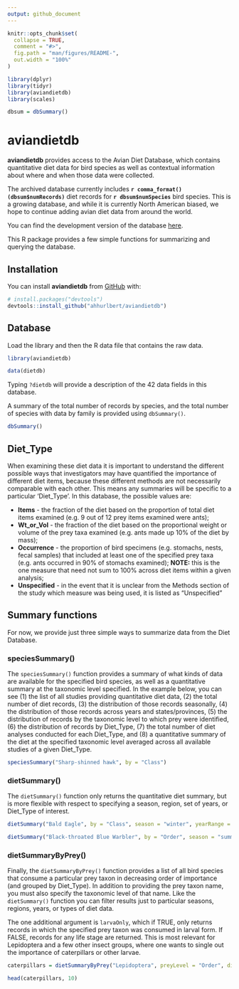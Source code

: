 ```yaml
---
output: github_document
---
```


<!-- README.md is generated from README.Rmd. Please edit that file -->

```r
knitr::opts_chunk$set(
  collapse = TRUE,
  comment = "#>",
  fig.path = "man/figures/README-",
  out.width = "100%"
)

library(dplyr)
library(tidyr)
library(aviandietdb)
library(scales)

dbsum = dbSummary()
```
# aviandietdb

<!-- badges: start -->
<!-- badges: end -->

**aviandietdb** provides access to the Avian Diet Database, which contains quantitative diet data for bird species as well as contextual information about where and when those data were collected.

The archived database currently includes **`r comma_format()(dbsum$numRecords)`** diet records for **`r dbsum$numSpecies`** bird species. This is a growing database, and while it is currently North American biased, we hope to continue adding avian diet data from around the world.

You can find the development version of the database [here](https://github.com/hurlbertlab/dietdatabase).

This R package provides a few simple functions for summarizing and querying the database.

## Installation

You can install **aviandietdb** from [GitHub](https://github.com/) with:

``` r
# install.packages("devtools")
devtools::install_github("ahhurlbert/aviandietdb")
```
## Database

Load the library and then the R data file that contains the raw data.

```r
library(aviandietdb)

data(dietdb)
```

Typing `?dietdb` will provide a description of the 42 data fields in this database.

A summary of the total number of records by species, and the total number of species with data by family is provided using `dbSummary()`.

```r
dbSummary()
```

## Diet_Type

When examining these diet data it is important to understand the different possible ways that investigators may have quantified the importance of different diet items, because these different methods are not necessarily comparable with each other. This means any summaries will be specific to a particular 'Diet_Type'. In this database, the possible values are:

* **Items** - the fraction of the diet based on the proportion of total diet items examined (e.g. 9 out of 12 prey items examined were ants);  
* **Wt_or_Vol** - the fraction of the diet based on the proportional weight or volume of the prey taxa examined (e.g. ants made up 10% of the diet by mass);  
* **Occurrence** - the proportion of bird specimens (e.g. stomachs, nests, fecal samples) that included at least one of the specified prey taxa (e.g. ants occurred in 90% of stomachs examined);  **NOTE:** this is the one measure that need not sum to 100% across diet items within a given analysis;   
* **Unspecified** - in the event that it is unclear from the Methods section of the study which measure was being used, it is listed as "Unspecified" 

## Summary functions

For now, we provide just three simple ways to summarize data from the Diet Database.

### speciesSummary()
The `speciesSummary()` function provides a summary of what kinds of data are available for the specified bird species, as well as a quantitative summary at the taxonomic level specified. In the example below, you can see (1) the list of all studies providing quantitative diet data, (2) the total number of diet records, (3) the distribution of those records seasonally, (4) the distribution of those records across years and states/provinces, (5) the distribution of records by the taxonomic level to which prey were identified, (6) the distribution of records by Diet_Type, (7) the total number of diet analyses conducted for each Diet_Type, and (8) a quantitative summary of the diet at the specified taxonomic level averaged across all available studies of a given Diet_Type.

```r
speciesSummary("Sharp-shinned hawk", by = "Class")
```

### dietSummary()
The `dietSummary()` function only returns the quantitative diet summary, but is more flexible with respect to specifying a season, region, set of years, or Diet_Type of interest. 

```r
dietSummary("Bald Eagle", by = "Class", season = "winter", yearRange = c(1985, 2000), dietType = "Wt_or_Vol")

dietSummary("Black-throated Blue Warbler", by = "Order", season = "summer", dietType = "Items")
```


### dietSummaryByPrey()
Finally, the `dietSummaryByPrey()` function provides a list of all bird species that consume a particular prey taxon in decreasing order of importance (and grouped by Diet_Type). In addition to providing the prey taxon name, you must also specify the taxonomic level of that name. Like the `dietSummary()` function you can filter results just to particular seasons, regions, years, or types of diet data.

The one additional argument is `larvaOnly`, which if TRUE, only returns records in which the specified prey taxon was consumed in larval form. If FALSE, records for any life stage are returned. This is most relevant for Lepidoptera and a few other insect groups, where one wants to single out the importance of caterpillars or other larvae.

```r
caterpillars = dietSummaryByPrey("Lepidoptera", preyLevel = "Order", dietType = "Items", larvaOnly = TRUE)

head(caterpillars, 10)
```


